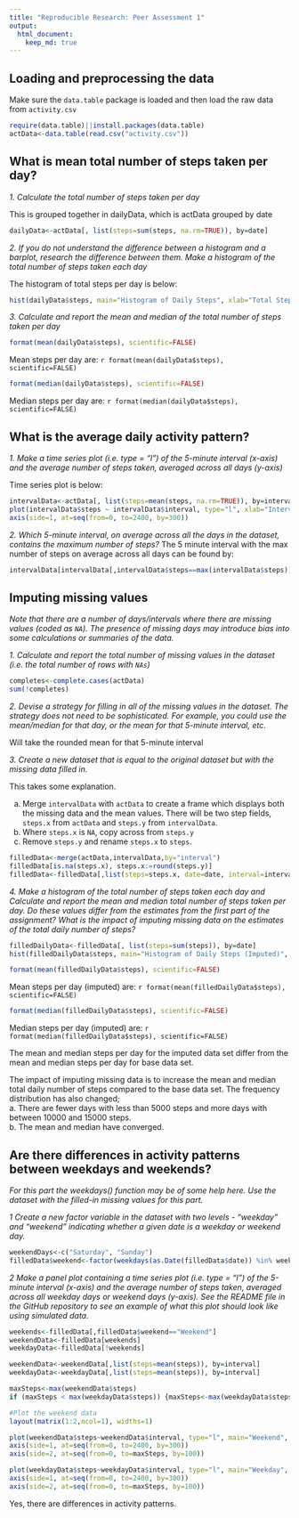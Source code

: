 ```yaml
---
title: "Reproducible Research: Peer Assessment 1"
output: 
  html_document:
    keep_md: true
---
```


## Loading and preprocessing the data

Make sure the `data.table` package is loaded and then load the raw data from `activity.csv`  

```r
require(data.table)||install.packages(data.table)
actData<-data.table(read.csv("activity.csv"))
```

## What is mean total number of steps taken per day?


*1.  Calculate the total number of steps taken per day*  

This is grouped together in dailyData, which is actData grouped by date
```r
dailyData<-actData[, list(steps=sum(steps, na.rm=TRUE)), by=date]
```

*2.  If you do not understand the difference between a histogram and a barplot, research the difference between them. Make a histogram of the total number of steps taken each day*

The histogram of total steps per day is below:

```r
hist(dailyData$steps, main="Histogram of Daily Steps", xlab="Total Steps per Day")
```


*3.  Calculate and report the mean and median of the total number of steps taken per day*

```r
format(mean(dailyData$steps), scientific=FALSE)
```

Mean steps per day are: `r format(mean(dailyData$steps), scientific=FALSE)`

```r
format(median(dailyData$steps), scientific=FALSE)
```

Median steps per day are: `r format(median(dailyData$steps), scientific=FALSE)`


## What is the average daily activity pattern?

*1. Make a time series plot (i.e. type = "l") of the 5-minute interval (x-axis) and the average number of steps taken, averaged across all days (y-axis)*

Time series plot is below:  
```r
intervalData<-actData[, list(steps=mean(steps, na.rm=TRUE)), by=interval]
plot(intervalData$steps ~ intervalData$interval, type="l", xlab="Interval", ylab="Steps", xaxt="n")
axis(side=1, at=seq(from=0, to=2400, by=300))
```

*2. Which 5-minute interval, on average across all the days in the dataset, contains the maximum number of steps?*
The 5 minute interval with the max number of steps on average across all days can be found by:
```r
intervalData[intervalData[,intervalData$steps==max(intervalData$steps)]]
```

## Imputing missing values
*Note that there are a number of days/intervals where there are missing values (coded as `NA`). The presence of missing days may introduce bias into some calculations or summaries of the data.*

*1. Calculate and report the total number of missing values in the dataset (i.e. the total number of rows with `NAs`)*

```r
completes<-complete.cases(actData)
sum(!completes)
```


*2. Devise a strategy for filling in all of the missing values in the dataset. The strategy does not need to be sophisticated. For example, you could use the mean/median for that day, or the mean for that 5-minute interval, etc.*

Will take the rounded mean for that 5-minute interval

*3. Create a new dataset that is equal to the original dataset but with the missing data filled in.*

This takes some explanation.  

a. Merge `intervalData` with `actData` to create a frame which displays both the missing data and the mean values.  There will be two step fields, `steps.x` from `actData` and `steps.y` from `intervalData`.  
b. Where `steps.x` is `NA`, copy across from `steps.y`
c. Remove `steps.y` and rename `steps.x` to `steps`.

```r
filledData<-merge(actData,intervalData,by="interval")
filledData[is.na(steps.x), steps.x:=round(steps.y)]
filledData<-filledData[,list(steps=steps.x, date=date, interval=interval)]
```

*4. Make a histogram of the total number of steps taken each day and Calculate and report the mean and median total number of steps taken per day. Do these values differ from the estimates from the first part of the assignment? What is the impact of imputing missing data on the estimates of the total daily number of steps?*

```r
filledDailyData<-filledData[, list(steps=sum(steps)), by=date]
hist(filledDailyData$steps, main="Histogram of Daily Steps (Imputed)", xlab="Total Steps per Day (Imputed)")
```

```r
format(mean(filledDailyData$steps), scientific=FALSE)
```

Mean steps per day (imputed) are: `r format(mean(filledDailyData$steps), scientific=FALSE)`

```r
format(median(filledDailyData$steps), scientific=FALSE)
```

Median steps per day (imputed) are: `r format(median(filledDailyData$steps), scientific=FALSE)`

The mean and median steps per day for the imputed data set differ from the mean and median steps per day for base data set.  

The impact of imputing missing data is to increase the mean and median total daily number of steps compared to the base data set.  The frequency distribution has also changed;  
a.  There are fewer days with less than 5000 steps and more days with between 10000 and 15000 steps.  
b.  The mean and median have converged.  

## Are there differences in activity patterns between weekdays and weekends?

*For this part the weekdays() function may be of some help here. Use the dataset with the filled-in missing values for this part.*

*1  Create a new factor variable in the dataset with two levels - "weekday" and "weekend" indicating whether a given date is a weekday or weekend day.*

```r
weekendDays<-c("Saturday", "Sunday")
filledData$weekend<-factor(weekdays(as.Date(filledData$date)) %in% weekendDays, levels=c(TRUE, FALSE), labels=c("Weekend", "Weekday"))
```

*2  Make a panel plot containing a time series plot (i.e. type = "l") of the 5-minute interval (x-axis) and the average number of steps taken, averaged across all weekday days or weekend days (y-axis). See the README file in the GitHub repository to see an example of what this plot should look like using simulated data.*

```r
weekends<-filledData[,filledData$weekend=="Weekend"]
weekendData<-filledData[weekends]
weekdayData<-filledData[!weekends]

weekendData<-weekendData[,list(steps=mean(steps)), by=interval]
weekdayData<-weekdayData[,list(steps=mean(steps)), by=interval]

maxSteps<-max(weekendData$steps)
if (maxSteps < max(weekdayData$steps)) {maxSteps<-max(weekdayData$steps)}

#Plot the weekend data
layout(matrix(1:2,ncol=1), widths=1)

plot(weekendData$steps~weekendData$interval, type="l", main="Weekend", xlab="Interval", ylab="Steps", xaxt="n", yaxt="n", ylim=c(0,maxSteps))
axis(side=1, at=seq(from=0, to=2400, by=300))
axis(side=2, at=seq(from=0, to=maxSteps, by=100))

plot(weekdayData$steps~weekdayData$interval, type="l", main="Weekday", xlab="Interval", ylab="Steps", xaxt="n", yaxt="n", ylim=c(0,maxSteps))
axis(side=1, at=seq(from=0, to=2400, by=300))
axis(side=2, at=seq(from=0, to=maxSteps, by=100))
```

Yes, there are differences in activity patterns.